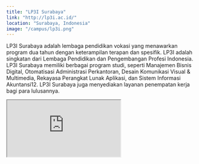 ```yaml
---
title: "LP3I Surabaya"
link: "http://lp3i.ac.id/"
location: "Surabaya, Indonesia"
image: "/campus/lp3i.png"
---
```


LP3I Surabaya adalah lembaga pendidikan vokasi yang menawarkan program dua tahun dengan keterampilan terapan dan spesifik. LP3I adalah singkatan dari Lembaga Pendidikan dan Pengembangan Profesi Indonesia. LP3I Surabaya memiliki berbagai program studi, seperti Manajemen Bisnis Digital, Otomatisasi Administrasi Perkantoran, Desain Komunikasi Visual & Multimedia, Rekayasa Perangkat Lunak Aplikasi, dan Sistem Informasi Akuntansi12. LP3I Surabaya juga menyediakan layanan penempatan kerja bagi para lulusannya.

<iframe src="https://www.google.com/maps/embed?pb=!1m18!1m12!1m3!1d3957.5320429527806!2d112.76007877507203!3d-7.293959671696481!2m3!1f0!2f0!3f0!3m2!1i1024!2i768!4f13.1!3m3!1m2!1s0x2dd7fa4d2ceecc89%3A0x758fb2cf5ff87b8c!2sLP3I%20COLLEGE%20SURABAYA!5e0!3m2!1sid!2sid!4v1706076906183!5m2!1sid!2sid" className="w-full h-96 mb-32" loading="lazy" referrerpolicy="no-referrer-when-downgrade"></iframe>